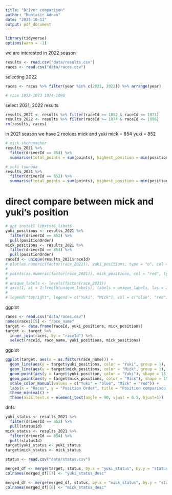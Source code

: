 ```yaml
---
title: "Driver comparison"
author: "Muntasir Adnan"
date: "2023-10-11"
output: pdf_document
---
```

```r
library(tidyverse)
options(warn = -1)
```

we are interested in 2022 season
```r
results <- read.csv("data/results.csv")
races <- read.csv("data/races.csv")
```
selecting 2022
```r
races <- races %>% filter(year %in% c(2021, 2022)) %>% arrange(year)

# race 1053-1073 1074-1096
```
select 2021, 2022 results
```r
results_2021 <- results %>% filter(raceId >= 1052 & raceId <= 1073)
results_2022 <- results %>% filter(raceId >= 1074 & raceId <= 1096)
rm(results, races)
```
in 2021 season we have 2 rookies mick and yuki
mick = 854
yuki = 852
```r
# mick shchumacher
results_2021 %>% 
  filter(driverId == 854) %>% 
  summarise(total_points = sum(points), highest_position = min(positionOrder))
```
```r
# yuki tsunoda
results_2021 %>% 
  filter(driverId == 852) %>% 
  summarise(total_points = sum(points), highest_position = min(positionOrder))
```
# direct compare between mick and yuki's position
```r
# apt install libxtst6 libxt6
yuki_positions <- results_2021 %>%
  filter(driverId == 852) %>%
  pull(positionOrder)
mick_positions <- results_2021 %>%
  filter(driverId == 854) %>%
  pull(positionOrder)
raceId <- unique(results_2021$raceId)
# plot(as.numeric(factor(race_2021)), yuki_positions, type = "o", col = "blue", pch = 15, xlab = "Race ID", ylab = "Position Order", main = "Position comparison between Yuki and Mick in 2021")
# 
# points(as.numeric(factor(race_2021)), mick_positions, col = "red", type = "o", pch = 15)
# 
# unique_labels <- levels(factor(race_2021))
# axis(1, at = 1:length(unique_labels), labels = unique_labels, las = 2)
# 
# legend("topright", legend = c("Yuki", "Mick"), col = c("blue", "red"), pch = 15, title = "Driver")


```
ggplot
```r
races <- read.csv("data/races.csv")
names(races)[5] <- "race_name"
target <- data.frame(raceId, yuki_positions, mick_positions)
target <- target %>% 
  inner_join(races, by = "raceId") %>% 
  select(raceId, race_name, yuki_positions, mick_positions)
```
ggplot
```r
ggplot(target, aes(x = as.factor(race_name))) +
  geom_line(aes(y = target$yuki_positions, color = "Yuki", group = 1), show.legend = TRUE) +
  geom_line(aes(y = target$mick_positions, color = "Mick", group = 1), show.legend = TRUE) +
  geom_point(aes(y = target$yuki_position, color = "Yuki"), shape = 15, size = 3) +
  geom_point(aes(y = target$mick_positions, color = "Mick"), shape = 15, size = 3) +
  scale_color_manual(values = c("Yuki" = "blue", "Mick" = "red")) +
  labs(x = "Races", y = "Position Order", title = "Position comparison between Yuki and Mick in 2021") +
  theme_minimal() +
  theme(axis.text.x = element_text(angle = 90, vjust = 0.5, hjust=1))

```
dnfs
```r

yuki_status <- results_2021 %>% 
  filter(driverId == 852) %>% 
  pull(statusId)
mick_status <- results_2021 %>% 
  filter(driverId == 854) %>% 
  pull(statusId)
target$yuki_status <- yuki_status
target$mick_status <- mick_status
```
```r
status <- read.csv("data/status.csv")
```

```r
merged_df <- merge(target, status, by.x = "yuki_status", by.y = "statusId", all.x = TRUE)
colnames(merged_df)[7] <- "yuki_status_desc"
```
```r
merged_df <- merge(merged_df, status, by.x = "mick_status", by.y = "statusId", all.x = TRUE)
colnames(merged_df)[8] <- "mick_status_desc"
```



